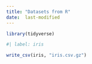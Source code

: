 ```yaml
---
title: "Datasets from R"
date:  last-modified
---
```



```r
library(tidyverse)
```

```r
#| label: iris

write_csv(iris, "iris.csv.gz")
```



